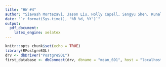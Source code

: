 ```yaml
---
title: "HW #4"
author: "Siavash Mortezavi, Jason Liu, Holly Capell, Sangyu Shen, Kunal Kotian"
date: "`r format(Sys.time(), '%B %d, %Y')`"
output: 
  pdf_document: 
    latex_engine: xelatex
---
```


```r
knitr::opts_chunk$set(echo = TRUE)
library(RPostgreSQL)
drv <- dbDriver("PostgreSQL")
first_database <- dbConnect(drv, dbname = "msan_691", host = "localhost", port = 5432, user = "postgres", password = "postgres")
```

```r

```
